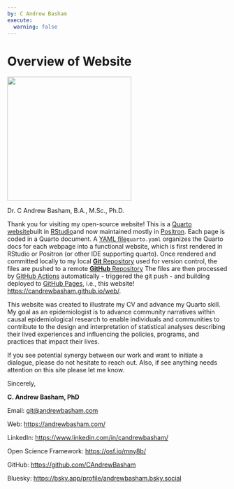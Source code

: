 ```yaml
---
by: C Andrew Basham
execute: 
  warning: false
---
```


# Overview of Website

::: {#fig-headshot}
![](images/Basham_headshot.jpg){fig-align="center" width="284"}

Dr. C Andrew Basham, B.A., M.Sc., Ph.D.
:::

Thank you for visiting my open-source website! This is a [Quarto website ](https://quarto.org/docs/websites/)built in [RStudio ](https://posit.co/download/rstudio-desktop/)and now maintained mostly in [Positron](https://positron.posit.co/). Each page is coded in a Quarto document. A [YAML file ](https://yaml.org/)`quarto.yaml` organizes the Quarto docs for each webpage into a functional website, which is first rendered in RStudio or Positron (or other IDE supporting quarto). Once rendered and committed locally to my local [**Git** Repository](https://git-scm.com/book/en/v2/Git-Basics-Getting-a-Git-Repository) used for version control, the files are pushed to a remote [**GitHub** Repository](https://docs.github.com/en/repositories/creating-and-managing-repositories/about-repositories) The files are then processed by [GitHub Actions](https://github.com/features/actions) automatically - triggered the git push - and building deployed to [GitHub Pages](https://pages.github.com/), i.e., this website! <https://candrewbasham.github.io/web/>.

This website was created to illustrate my CV and advance my Quarto skill. My goal as an epidemiologist is to advance community narratives within causal epidemiological research to enable individuals and communities to contribute to the design and interpretation of statistical analyses describing their lived experiences and influencing the policies, programs, and practices that impact their lives.

If you see potential synergy between our work and want to initiate a dialogue, please do not hesitate to reach out. Also, if see anything needs attention on this site please let me know.

Sincerely,

**C. Andrew Basham, PhD**

Email: [git\@andrewbasham.com](git@andrewbasham.com)

Web: <https://andrewbasham.com/> 

LinkedIn: <https://www.linkedin.com/in/candrewbasham/>

Open Science Framework: <https://osf.io/mny8b/> 

GitHub: <https://github.com/CAndrewBasham> 

Bluesky: <https://bsky.app/profile/andrewbasham.bsky.social>